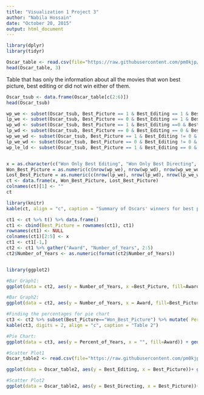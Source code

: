 ```yaml
---
title: "Visualization 1 Project 3"
author: "Nabila Hossain"
date: "October 20, 2015"
output: html_document
---
```


```r
library(dplyr)
library(tidyr)

Oscar_table <- read.csv(file="https://raw.githubusercontent.com/pm0kjp/IS607_Project3/master/data/tidy_oscar_winners.csv", header=TRUE, sep=",")
head(Oscar_table, 3)
```

Table that has only the information about all the movies that won best picture, best editing or did not win either of them.
```r
Oscar_tsub <- data.frame(Oscar_table[c(2:6)])
head(Oscar_tsub)
```



```r
wp_we <- subset(Oscar_tsub, Best_Picture == 1 & Best_Editing == 1 & Best_Directing == 0) #Years the movie that BOTH best picture and editing, but not directing.
lp_we <- subset(Oscar_tsub, Best_Picture == 0 & Best_Editing == 1 & Best_Directing == 0) # Years the movie won ONLY best editing but NOT best Picture or directing.
wp_wd <- subset(Oscar_tsub, Best_Picture == 1 & Best_Editing ==0 & Best_Directing != 0) # Years the movie won best directing & best picture but NOT best editing.
lp_wd <- subset(Oscar_tsub, Best_Picture == 0 & Best_Editing == 0 & Best_Directing == 1) # Years the movie ONLY won best directing but NOT best editing & best picture.
wp_we_wd <- subset(Oscar_tsub, Best_Picture == 1 & Best_Editing != 0 & Best_Directing != 0) #Years the movie won best picture, best directing and best editing.
lp_we_wd <- subset(Oscar_tsub, Best_Picture == 0 & Best_Editing != 0 & Best_Directing != 0) #Years the movie won best directing and best editing but NOT best picture.
wp_le_ld <- subset(Oscar_tsub, Best_Picture == 1 & Best_Editing == 0 & Best_Directing == 0) #Years the movie won best picture but NOT best directing and best editing.


x = as.character(c("Won Only Best Editing", "Won Only Best Directing", "Won Both Best Editing and Directing", "Lost Both Editing and Directing"))
Won_Best_Picture = as.numeric(c(nrow(wp_we), nrow(wp_wd), nrow(wp_we_wd), nrow(wp_le_ld)))
Lost_Best_Picture = as.numeric(c(nrow(lp_we), nrow(lp_wd), nrow(lp_we_wd), 0))
ct <- data.frame(x, Won_Best_Picture, Lost_Best_Picture)
colnames(ct)[1] <- ""
ct
```

```r
library(knitr)
kable(ct, align = "c", caption = "Summary of Oscars' winners for best picture, editing and directing.") 
```

```r
ct1 <- ct %>% t() %>% data.frame()
ct1 <- cbind(Best_Picture = rownames(ct1), ct1)
rownames(ct1) <- NULL
colnames(ct1)[2:5] <- x
ct1 <- ct1[-1,]
ct2 <- ct1 %>% gather("Award", "Number_of_Years", 2:5)
ct2$Number_of_Years <- as.numeric(format(ct2$Number_of_Years))


library(ggplot2)

#Bar Graph1:
ggplot(data = ct2, aes(y = Number_of_Years, x =Best_Picture, fill=Award)) + geom_bar(stat="identity", position="dodge") + scale_x_discrete(breaks=c("Lost_Best_Picture", "Won_Best_Picture"), labels=c("Lost", "Won")) + theme(legend.position = "bottom") + ggtitle("Graph 1") 

#Bar Graph2:
ggplot(data = ct2, aes(y = Number_of_Years, x = Award, fill=Best_Picture)) + geom_bar(stat="identity", position="dodge") + coord_cartesian(ylim = c(0, 45)) + ggtitle("Graph")+ theme(axis.text.x  = element_text(angle=15, vjust=.8))

#Finding the percentages for pie chart 
ct3 <- ct2 %>% subset(Best_Picture=="Won_Best_Picture") %>% mutate( Percent_of_Years = (Number_of_Years / 81)* 100 ) %>% data.frame()
kable(ct3, digits = 2, align = "c", caption = "Table 2")

#Pie Chart:
ggplot(data = ct3, aes(y = Percent_of_Years, x = "", fill=Award)) + geom_bar(stat = "identity", color = 'black') + coord_polar(theta="y") + ggtitle("        Percentage Best Picture Winners Having Other Awards") + guides(fill=guide_legend(override.aes=list(colour=NA)))
```

```r
#Scatter Plot1
Oscar_table2 <- read.csv(file="https://raw.githubusercontent.com/pm0kjp/IS607_Project3/master/data/Combo_Oscar.csv", header=TRUE, sep=",")

ggplot(data = Oscar_table2, aes(y = Best_Editing, x = Best_Picture))+ geom_point(aes(color = Year)) + theme(legend.position = "bottom")

#Scatter Plot2
ggplot(data = Oscar_table2, aes(y = Best_Directing, x = Best_Picture))+ geom_point(aes(color = Year)) + theme(legend.position = "bottom")


```


